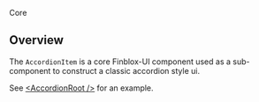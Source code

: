 
<Meta of={AccordionItem} />

<Title>AccordionItem</Title>

<span className="badge sb-unstyled">Core</span>

## Overview
The `AccordionItem` is a core Finblox-UI component used as a sub-component to construct a classic accordion style ui.

See [&lt;AccordionRoot /&gt;](?path=/docs/library-core-accordion--docs) for an example.

<ArgTypes />
